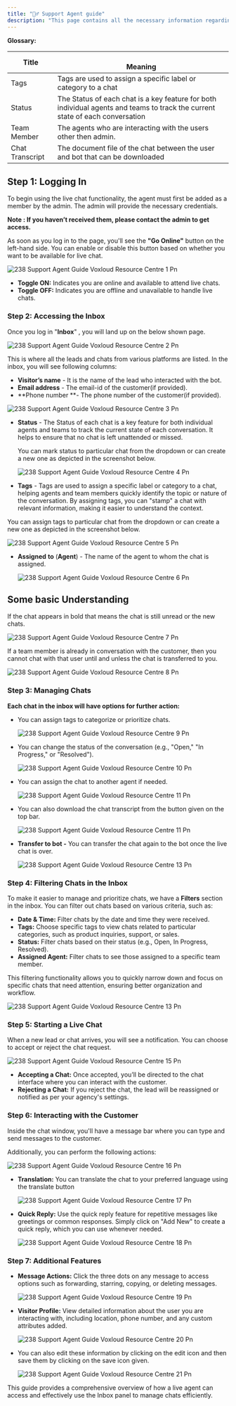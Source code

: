 ```yaml
---
title: "🕵️‍♂️ Support Agent guide"
description: "This page contains all the necessary information regarding the live chat, how a agent can use that functionality in detail."
---
```


**Glossary:**

| **Title**       | <br />**Meaning**                                                                                                             |
| --------------- | ----------------------------------------------------------------------------------------------------------------------------- |
| Tags            | Tags are used to assign a specific label or category to a chat                                                                |
| Status          | The Status of each chat is a key feature for both individual agents and teams to track the current state of each conversation |
| Team Member     | The agents who are interacting with the users other then admin.                                                               |
| Chat Transcript | The  document file of the  chat between the user and  bot that can be downloaded                                              |

## **Step 1: Logging In**

To begin using the live chat functionality, the agent must first be added as a member by the admin. The admin will provide the necessary credentials.

**Note : If you haven’t received them, please contact the admin to get access.**

As soon as you log in to the page, you'll see the **"Go Online"** button on the left-hand side. You can enable or disable this button based on whether you want to be available for live chat.

![238 Support Agent Guide  Voxloud Resource Centre 1 Pn](/images/platform-guidelines-training/support-agent-guide/238.support_agent_guide__Voxloud_resource_centre-1.png)

- **Toggle ON:** Indicates you are online and available to attend live chats.
- **Toggle OFF:** Indicates you are offline and unavailable to handle live chats.

### **Step 2: Accessing the Inbox**

Once you log in "**Inbox**" , you will land up on the below shown page.

![238 Support Agent Guide  Voxloud Resource Centre 2 Pn](/images/platform-guidelines-training/support-agent-guide/238.support_agent_guide__Voxloud_resource_centre-2.png)

This is where all the leads and chats from various platforms are listed. In the inbox, you will see following columns:

- **Visitor’s name** - It is the name of the lead who interacted with the bot.
- **Email address** - The email-id of the customer(if provided).
- **Phone number **- The phone number of the customer(if provided).

![238 Support Agent Guide  Voxloud Resource Centre 3 Pn](/images/platform-guidelines-training/support-agent-guide/238.support_agent_guide__Voxloud_resource_centre-3.png)

- **Status** - The Status of each chat is a key feature for both individual agents and teams to track the current state of each conversation. It helps to ensure that no chat is left unattended or missed.

    You can mark status to particular chat from the dropdown or can create a new one as depicted in the screenshot below.

  ![238 Support Agent Guide  Voxloud Resource Centre 4 Pn](/images/platform-guidelines-training/support-agent-guide/238.support_agent_guide__Voxloud_resource_centre-4.png)
- **Tags** - Tags are used to assign a specific label or category to a chat, helping agents and team members quickly identify the topic or nature of the conversation. By assigning tags, you can "stamp" a chat with relevant information, making it easier to understand the context.

You can assign tags to particular chat from the dropdown or can create a new one as depicted in the screenshot below.

![238 Support Agent Guide  Voxloud Resource Centre 5 Pn](/images/platform-guidelines-training/support-agent-guide/238.support_agent_guide__Voxloud_resource_centre-5.png)

- **Assigned** **to** (**Agent**) - The name of the agent to whom the chat is assigned.

  ![238 Support Agent Guide  Voxloud Resource Centre 6 Pn](/images/platform-guidelines-training/support-agent-guide/238.support_agent_guide__Voxloud_resource_centre-6.png)

## **Some basic Understanding**

<Info>
  If the chat appears in bold that means the chat is still unread or the new chats.
</Info>

![238 Support Agent Guide  Voxloud Resource Centre 7 Pn](/images/platform-guidelines-training/support-agent-guide/238.support_agent_guide__Voxloud_resource_centre-7.png)

<Info>
  If a team member is already in conversation with the customer, then you cannot chat with that user until and unless the chat is transferred to you.
</Info>

![238 Support Agent Guide  Voxloud Resource Centre 8 Pn](/images/platform-guidelines-training/support-agent-guide/238.support_agent_guide__Voxloud_resource_centre-8.png)

### **Step 3: Managing Chats**

**Each chat in the inbox will have options for further action:**

- You can assign tags to categorize or prioritize chats.

  ![238 Support Agent Guide  Voxloud Resource Centre 9 Pn](/images/platform-guidelines-training/support-agent-guide/238.support_agent_guide__Voxloud_resource_centre-9.png)
- You can change the status of the conversation (e.g., "Open," "In Progress," or "Resolved").

  ![238 Support Agent Guide  Voxloud Resource Centre 10 Pn](/images/platform-guidelines-training/support-agent-guide/238.support_agent_guide__Voxloud_resource_centre-10.png)
- You can assign the chat to another agent if needed.

  ![238 Support Agent Guide  Voxloud Resource Centre 11 Pn](/images/platform-guidelines-training/support-agent-guide/238.support_agent_guide__Voxloud_resource_centre-11.png)
- You can also download the chat transcript from the button given on the top bar.

  ![238 Support Agent Guide  Voxloud Resource Centre 11 Pn](/images/platform-guidelines-training/support-agent-guide/238.support_agent_guide__Voxloud_resource_centre-12.png)
- **Transfer to bot -** You can transfer the chat again to the bot once the live chat is over.

  ![238 Support Agent Guide  Voxloud Resource Centre 13 Pn](/images/platform-guidelines-training/support-agent-guide/238.support_agent_guide__Voxloud_resource_centre-13.png)

### **Step 4:  Filtering Chats in the Inbox**

To make it easier to manage and prioritize chats, we have a **Filters** section in the inbox. You can filter out chats based on various criteria, such as:

- **Date & Time:** Filter chats by the date and time they were received.
- **Tags:** Choose specific tags to view chats related to particular categories, such as product inquiries, support, or sales.
- **Status:** Filter chats based on their status (e.g., Open, In Progress, Resolved).
- **Assigned Agent:** Filter chats to see those assigned to a specific team member.

This filtering functionality allows you to quickly narrow down and focus on specific chats that need attention, ensuring better organization and workflow.

![238 Support Agent Guide  Voxloud Resource Centre 13 Pn](/images/platform-guidelines-training/support-agent-guide/238.support_agent_guide__Voxloud_resource_centre-14.png)

### **Step 5: Starting a Live Chat**

When a new lead or chat arrives, you will see a notification. You can choose to accept or reject the chat request.

![238 Support Agent Guide  Voxloud Resource Centre 15 Pn](/images/platform-guidelines-training/support-agent-guide/238.support_agent_guide__Voxloud_resource_centre-15.png)

- **Accepting a Chat:** Once accepted, you’ll be directed to the chat interface where you can interact with the customer.
- **Rejecting a Chat:** If you reject the chat, the lead will be reassigned or notified as per your agency's settings.

### **Step 6: Interacting with the Customer**

Inside the chat window, you'll have a message bar where you can type and send messages to the customer.

Additionally, you can perform the following actions:

![238 Support Agent Guide  Voxloud Resource Centre 16 Pn](/images/platform-guidelines-training/support-agent-guide/238.support_agent_guide__Voxloud_resource_centre-16.png)

- **Translation:** You can translate the chat to your preferred language using the translate button

  ![238 Support Agent Guide  Voxloud Resource Centre 17 Pn](/images/platform-guidelines-training/support-agent-guide/238.support_agent_guide__Voxloud_resource_centre-17.png)
- **Quick Reply:** Use the quick reply feature for repetitive messages like greetings or common responses. Simply click on "Add New" to create a quick reply, which you can use whenever needed.

  ![238 Support Agent Guide  Voxloud Resource Centre 18 Pn](/images/platform-guidelines-training/support-agent-guide/238.support_agent_guide__Voxloud_resource_centre-18.png)

### **Step 7: Additional Features**

- **Message Actions:** Click the three dots on any message to access options such as forwarding, starring, copying, or deleting messages.

  ![238 Support Agent Guide  Voxloud Resource Centre 19 Pn](/images/platform-guidelines-training/support-agent-guide/238.support_agent_guide__Voxloud_resource_centre-19.png)
- **Visitor Profile:** View detailed information about the user you are interacting with, including location, phone number, and any custom attributes added.

  ![238 Support Agent Guide  Voxloud Resource Centre 20 Pn](/images/platform-guidelines-training/support-agent-guide/238.support_agent_guide__Voxloud_resource_centre-20.png)
- You can also edit these information by clicking on the edit icon and then save them by clicking on the save icon given.

  ![238 Support Agent Guide  Voxloud Resource Centre 21 Pn](/images/platform-guidelines-training/support-agent-guide/238.support_agent_guide__Voxloud_resource_centre-21.png)

This guide provides a comprehensive overview of how a live agent can access and effectively use the Inbox panel to manage chats efficiently.